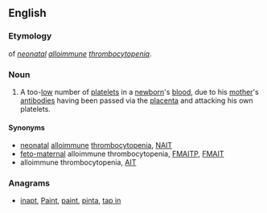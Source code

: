 {{wikipedia|neonatal alloimmune thrombocytopenia}}
==English==

===Etymology===
{{abbreviation|English}} of ''[[neonatal]] [[alloimmune]] [[thrombocytopenia]]''.
===Noun===
{{en-noun|-}}
# {{pathology}} A too-[[low]] number of [[platelets]] in a [[newborn]]'s [[blood]], due to his [[mother]]'s [[antibody|antibodies]] having been passed via the [[placenta]] and attacking his own platelets.
====Synonyms====
* [[neonatal]] [[alloimmune]] [[thrombocytopenia]], [[NAIT]]
* [[feto-maternal]] alloimmune thrombocytopenia, [[FMAITP]], [[FMAIT]]
* alloimmune thrombocytopenia, [[AIT]]

===Anagrams===
* [[inapt#English|inapt]], [[Paint#English|Paint]], [[paint#English|paint]], [[pinta#English|pinta]], [[tap in#English|tap in]]